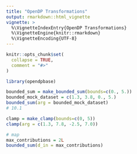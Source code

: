 ```yaml
---
title: "OpenDP Transformations"
output: rmarkdown::html_vignette
vignette: >
  %\VignetteIndexEntry{OpenDP Transformations}
  %\VignetteEngine{knitr::rmarkdown}
  %\VignetteEncoding{UTF-8}
---
```



```r
knitr::opts_chunk$set(
  collapse = TRUE,
  comment = "#>"
)
```

```r
library(opendpbase)
```


```r
bounded_sum = make_bounded_sum(bounds=c(0., 5.))
bounded_mock_dataset = c(1.3, 3.8, 0., 5.)
bounded_sum(arg = bounded_mock_dataset)
# 10.1

clamp = make_clamp(bounds=c(0, 5))
clamp(arg = c(1.3, 7.8, -2.5, 7.0))

# map
max_contributions = 2L
bounded_sum(d_in = max_contributions)
```
